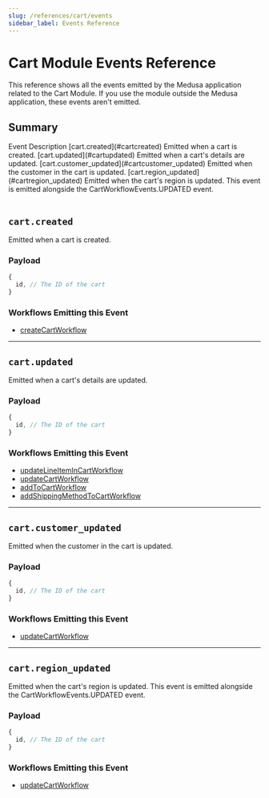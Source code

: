 ```yaml
---
slug: /references/cart/events
sidebar_label: Events Reference
---
```



# Cart Module Events Reference

This reference shows all the events emitted by the Medusa application related to the Cart Module. If you use the module outside the Medusa application, these events aren't emitted.

## Summary

<Table>
  <Table.Header>
    <Table.Row>
      <Table.HeaderCell>
Event
</Table.HeaderCell>
      <Table.HeaderCell>
Description
</Table.HeaderCell>
    </Table.Row>
  </Table.Header>
  <Table.Body>
    <Table.Row>
      <Table.Cell>
[cart.created](#cartcreated)
</Table.Cell>
      <Table.Cell>
Emitted when a cart is created.
</Table.Cell>
    </Table.Row>
    <Table.Row>
      <Table.Cell>
[cart.updated](#cartupdated)
</Table.Cell>
      <Table.Cell>
Emitted when a cart's details are updated.
</Table.Cell>
    </Table.Row>
    <Table.Row>
      <Table.Cell>
[cart.customer_updated](#cartcustomer_updated)
</Table.Cell>
      <Table.Cell>
Emitted when the customer in the cart is updated.
</Table.Cell>
    </Table.Row>
    <Table.Row>
      <Table.Cell>
[cart.region_updated](#cartregion_updated)
</Table.Cell>
      <Table.Cell>
Emitted when the cart's region is updated. This
event is emitted alongside the CartWorkflowEvents.UPDATED event.
</Table.Cell>
    </Table.Row>
  </Table.Body>
</Table>

## `cart.created`

Emitted when a cart is created.

### Payload

```ts
{
  id, // The ID of the cart
}
```

### Workflows Emitting this Event

- [createCartWorkflow](/references/medusa-workflows/createCartWorkflow)

---

## `cart.updated`

Emitted when a cart's details are updated.

### Payload

```ts
{
  id, // The ID of the cart
}
```

### Workflows Emitting this Event

- [updateLineItemInCartWorkflow](/references/medusa-workflows/updateLineItemInCartWorkflow)
- [updateCartWorkflow](/references/medusa-workflows/updateCartWorkflow)
- [addToCartWorkflow](/references/medusa-workflows/addToCartWorkflow)
- [addShippingMethodToCartWorkflow](/references/medusa-workflows/addShippingMethodToCartWorkflow)

---

## `cart.customer_updated`

Emitted when the customer in the cart is updated.

### Payload

```ts
{
  id, // The ID of the cart
}
```

### Workflows Emitting this Event

- [updateCartWorkflow](/references/medusa-workflows/updateCartWorkflow)

---

## `cart.region_updated`

Emitted when the cart's region is updated. This
event is emitted alongside the CartWorkflowEvents.UPDATED event.

### Payload

```ts
{
  id, // The ID of the cart
}
```

### Workflows Emitting this Event

- [updateCartWorkflow](/references/medusa-workflows/updateCartWorkflow)
